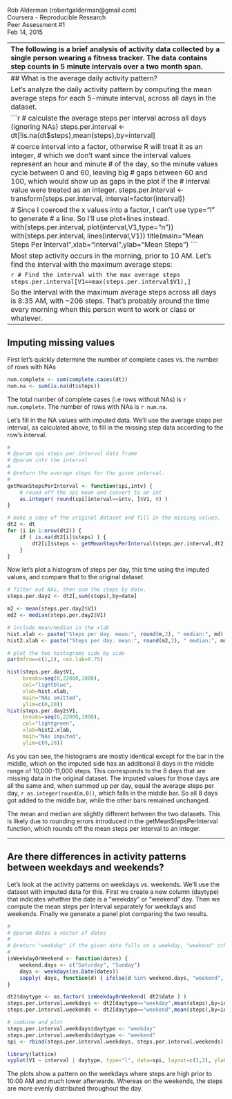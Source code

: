 Rob Alderman (robertgalderman@gmail.com)  
Coursera - Reproducible Research  
Peer Assessment #1  
Feb 14, 2015  

--------------------------------------------------------------------------------------
The following is a brief analysis of activity data collected by a single person
wearing a fitness tracker.  The data contains step counts in 5 minute intervals
over a two month span.

First things first, let's load the data...


```r
library(data.table)
dd <- read.csv("activity.csv")
dt <- data.table(dd)
```


## What is the mean total number of steps taken per day?


First let's make a histogram of steps per day (ignoring NA values for the moment).


```r
# filter out NAs, then sum the steps by date. 
steps.per.day <- dt[!is.na(dt$steps),sum(steps),by=date]

m <- mean(steps.per.day$V1)
md <- median(steps.per.day$V1)

# include mean/median in the xlab
hist.xlab <- paste("Steps per day. mean:", round(m,2), " median:", md)

# plot histogram with breaks every 1000 steps (max steps in the data ~ 21000)
hist(steps.per.day$V1, 
     breaks=seq(0,22000,1000), 
     col="lightblue", 
     xlab=hist.xlab, 
     main="Histogram of steps per day")
```


Each bar in the histogram represents a range of 1000 steps.  As you can see 
the histogram approximates a normal distribution centered around 10,000-11,000 steps. 
The mean steps per day is `r as.integer(round(m,0))` and the median is `r md`.
This corresponds with what we see in the histogram.


--------------------------------------------------------------------------------------
## What is the average daily activity pattern?


Let's analyze the daily activity pattern by computing the mean average steps
for each 5-minute interval, across all days in the dataset.

```r
# calculate the average steps per interval across all days (ignoring NAs)
steps.per.interval <- dt[!is.na(dt$steps),mean(steps),by=interval]

# coerce interval into a factor, otherwise R will treat it as an integer,
# which we don't want since the interval values represent an hour and minute
# of the day, so the minute values cycle between 0 and 60, leaving big
# gaps between 60 and 100, which would show up as gaps in the plot if the
# interval value were treated as an integer.
steps.per.interval <- transform(steps.per.interval, interval=factor(interval))

# Since I coerced the x values into a factor, I can't use type="l" to generate
# a line.  So I'll use plot+lines instead.
with(steps.per.interval, plot(interval,V1,type="n"))
with(steps.per.interval, lines(interval,V1))
title(main="Mean Steps Per Interval",xlab="interval",ylab="Mean Steps")
```

Most step activity occurs in the morning, prior to 10 AM. Let's find the interval
with the maximum average steps:


```r
# Find the interval with the max average steps
steps.per.interval[V1==max(steps.per.interval$V1),]
```


So the interval with the maximum average steps across all days is 8:35 AM,
with ~206 steps.  That's probably around the time every morning 
when this person went to work or class or whatever.


--------------------------------------------------------------------------------------
## Imputing missing values


First let's quickly determine the number of complete cases vs. the number of rows with NAs


```r
num.complete <- sum(complete.cases(dt))
num.na <- sum(is.na(dt$steps))
```


The total number of complete cases (i.e rows without NAs) is `r num.complete`.
The number of rows with NAs is `r num.na`. 

Let's fill in the NA values with imputed data.  We'll use the average steps per interval,
as calculated above, to fill in the missing step data according to the row's interval.


```r
#
# @param spi steps.per.interval data frame
# @param intv the interval
#
# @return the average steps for the given interval.
# 
getMeanStepsPerInterval <- function(spi,intv) {
    # round off the spi mean and convert to an int
    as.integer( round(spi[interval==intv, ]$V1, 0) )
}

# make a copy of the original dataset and fill in the missing values.
dt2 <- dt
for (i in 1:nrow(dt2)) {
    if ( is.na(dt2[i]$steps) ) {
        dt2[i]$steps <- getMeanStepsPerInterval(steps.per.interval,dt2[i]$interval)
    }
}

```


Now let's plot a histogram of steps per day, this time using the imputed values, and compare
that to the original dataset.


```r
# filter out NAs, then sum the steps by date. 
steps.per.day2 <- dt2[,sum(steps),by=date]

m2 <- mean(steps.per.day2$V1)
md2 <- median(steps.per.day2$V1)

# include mean/median in the xlab
hist.xlab <- paste("Steps per day. mean:", round(m,2), " median:", md)
hist2.xlab <- paste("Steps per day. mean:", round(m2,2), " median:", md2)

# plot the two histograms side by side
par(mfrow=c(1,2), cex.lab=0.75)

hist(steps.per.day$V1, 
     breaks=seq(0,22000,1000), 
     col="lightblue", 
     xlab=hist.xlab, 
     main="NAs omitted", 
     ylim=c(0,20))
hist(steps.per.day2$V1, 
     breaks=seq(0,22000,1000), 
     col="lightgreen", 
     xlab=hist2.xlab, 
     main="NAs imputed", 
     ylim=c(0,20))

```


As you can see, the histograms are mostly identical except for the bar in the middle, which on the imputed
side has an additional 8 days in the middle range of 10,000-11,000 steps.  This corresponds to the 8 days that are missing data in the original
dataset.  The imputed values for those days are all the same and, when summed up per day, equal 
the average steps per day, `r as.integer(round(m,0))`, which falls in the middle bar.  So all 8 days got added to the middle
bar, while the other bars remained unchanged.

The mean and median are slightly different between the two datasets.  This is likely due to rounding errors introduced
in the getMeanStepsPerInterval function, which rounds off the mean steps per interval to an integer.


--------------------------------------------------------------------------------------
## Are there differences in activity patterns between weekdays and weekends?


Let's look at the activity patterns on weekdays vs. weekends.  We'll use the dataset
with imputed data for this.  First we create a new column (daytype) that indicates whether the
date is a "weekday" or "weekend" day.  Then we compute the mean steps per interval separately
for weekdays and weekends.  Finally we generate a panel plot comparing the two results.


```r

#
# @param dates a vector of dates
#
# @return "weekday" if the given date falls on a weekday, "weekend" otherwise.
#
isWeekdayOrWeekend <- function(dates) {
    weekend.days <- c("Saturday", "Sunday")
    days <- weekdays(as.Date(dates))
    sapply( days, function(d) { ifelse(d %in% weekend.days, "weekend", "weekday") }, USE.NAMES=F )
}

dt2$daytype <- as.factor( isWeekdayOrWeekend( dt2$date ) )
steps.per.interval.weekdays <- dt2[daytype=="weekday",mean(steps),by=interval]
steps.per.interval.weekends <- dt2[daytype=="weekend",mean(steps),by=interval]

# combine and plot
steps.per.interval.weekdays$daytype <- "weekday"
steps.per.interval.weekends$daytype <- "weekend"
spi <- rbind(steps.per.interval.weekdays, steps.per.interval.weekends)

library(lattice)
xyplot(V1 ~ interval | daytype, type="l", data=spi, layout=c(1,2), ylab="Mean Number of Steps")

```


The plots show a pattern on the weekdays where steps are high prior to 10:00 AM
and much lower afterwards.  Whereas on the weekends, the steps are more evenly
distributed throughout the day.  


